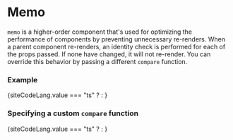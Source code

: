 
# Memo

`memo` is a higher-order component that's used for optimizing the performance 
of components by preventing unnecessary re-renders. 
When a parent component re-renders, an identity check is performed for each of the props passed. 
If none have changed, it will not re-render.
You can override this behavior by passing a different `compare` function.

### Example

<CopyInnerText>
{siteCodeLang.value === "ts" ? <ExampleCodeTS /> : <ExampleCode />}
</CopyInnerText>

### Specifying a custom `compare` function

<CopyInnerText>
{siteCodeLang.value === "ts" ? <ExampleCustomCompareTS /> : <ExampleCustomCompare />}
</CopyInnerText>